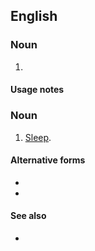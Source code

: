 {{also|zs|Zs|ZS|zS|Z's}}

==English==

===Noun===
{{head|en|noun form}}

# {{plural of|en|z}}

====Usage notes====
{{U:en:plurals of letters}}

===Noun===
{{en-plural noun}}

# {{lb|en|colloquial}} [[sleep|Sleep]].

====Alternative forms====
* {{alter|en|Z's}}
* {{alter|en|zs}}

====See also====
* {{l|en|zzz}}